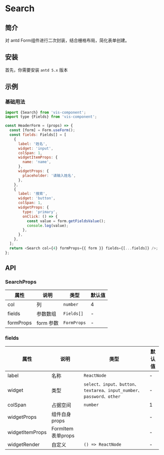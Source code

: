 
# Search

## 简介

对 antd Form组件进行二次封装，结合栅格布局，简化表单创建。

## 安装

首先，你需要安装 `antd 5.x` 版本

<PackageManagerTabs command="install antd -D" />

## 示例

### 基础用法


<HeaderForm/>

``` js
import {Search} from 'vis-component';
import type {Fields} from 'vis-component';

const HeaderForm = (props) => {
  const [form] = Form.useForm();
  const fields: Fields[] = [
    {
      label: '姓名',
      widget: 'input',
      colSpan: 1,
      widgetItemProps: {
        name: 'name',
      },
      widgetProps: {
        placeholder: '请输入姓名',
      },
    },
    {
      label: '搜索',
      widget: 'button',
      colSpan: 1,
      widgetProps: {
        type: 'primary',
        onClick: () => {
          const value = form.getFieldsValue();
          console.log(value);
        },
      },
    },
  ];
  return <Search col={4} formProps={{ form }} fields={[...fields]} />;
};
```


## API

### SearchProps

| 属性 | 说明 | 类型 | 默认值 |
| --- | --- | --- | --- |
| col | 列 | `number` | 4 |
| fields | 参数数组 | `Fields[]` | - |
| formProps | form 参数 | `FormProps` | - |


### fields

| 属性 | 说明 | 类型 | 默认值 |
| --- | --- | --- | --- |
| label | 名称 | `ReactNode` | - |
| widget | 类型 | `select、input、button、textarea、input_number、password、other` | - |
| colSpan | 占据空间 | `number` | 1 |
| widgetProps | 组件自身props |  | - |
| widgetItemProps | FormItem 表单props |  | - |
| widgetRender | 自定义 | `() => ReactNode` | - |



